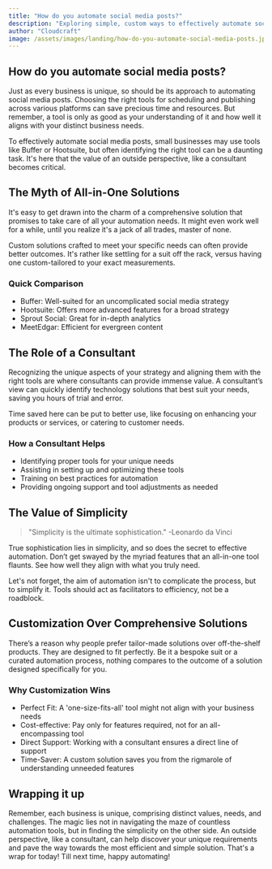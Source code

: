 ```yaml
---
title: "How do you automate social media posts?"
description: "Exploring simple, custom ways to effectively automate social media posts for small businesses. Busting the myth that automation is a one-fit-all solution."
author: "Cloudcraft"
image: /assets/images/landing/how-do-you-automate-social-media-posts.jpg
---
```


## How do you automate social media posts?

Just as every business is unique, so should be its approach to automating social media posts. Choosing the right tools for scheduling and publishing across various platforms can save precious time and resources. But remember, a tool is only as good as your understanding of it and how well it aligns with your distinct business needs. 

To effectively automate social media posts, small businesses may use tools like Buffer or Hootsuite, but often identifying the right tool can be a daunting task. It's here that the value of an outside perspective, like a consultant becomes critical. 

<ServicesBlurb />

## The Myth of All-in-One Solutions

It's easy to get drawn into the charm of a comprehensive solution that promises to take care of all your automation needs. It might even work well for a while, until you realize it's a jack of all trades, master of none. 

Custom solutions crafted to meet your specific needs can often provide better outcomes. It's rather like settling for a suit off the rack, versus having one custom-tailored to your exact measurements.

### Quick Comparison

 * Buffer: Well-suited for an uncomplicated social media strategy
 * Hootsuite: Offers more advanced features for a broad strategy
 * Sprout Social: Great for in-depth analytics
 * MeetEdgar: Efficient for evergreen content

## The Role of a Consultant 

Recognizing the unique aspects of your strategy and aligning them with the right tools are where consultants can provide immense value. A consultant’s view can quickly identify technology solutions that best suit your needs, saving you hours of trial and error. 

Time saved here can be put to better use, like focusing on enhancing your products or services, or catering to customer needs.

### How a Consultant Helps 

 * Identifying proper tools for your unique needs
 * Assisting in setting up and optimizing these tools
 * Training on best practices for automation
 * Providing ongoing support and tool adjustments as needed 

<GetStartedBlurb />

## The Value of Simplicity

<blockquote>
"Simplicity is the ultimate sophistication." -Leonardo da Vinci
</blockquote>

True sophistication lies in simplicity, and so does the secret to effective automation. Don’t get swayed by the myriad features that an all-in-one tool flaunts. See how well they align with what you truly need.

Let's not forget, the aim of automation isn't to complicate the process, but to simplify it. Tools should act as facilitators to efficiency, not be a roadblock. 

## Customization Over Comprehensive Solutions

There’s a reason why people prefer tailor-made solutions over off-the-shelf products. They are designed to fit perfectly. Be it a bespoke suit or a curated automation process, nothing compares to the outcome of a solution designed specifically for you. 

### Why Customization Wins 

 * Perfect Fit: A 'one-size-fits-all' tool might not align with your business needs
 * Cost-effective: Pay only for features required, not for an all-encompassing tool 
 * Direct Support: Working with a consultant ensures a direct line of support  
 * Time-Saver: A custom solution saves you from the rigmarole of understanding unneeded features  

## Wrapping it up

Remember, each business is unique, comprising distinct values, needs, and challenges. The magic lies not in navigating the maze of countless automation tools, but in finding the simplicity on the other side. An outside perspective, like a consultant, can help discover your unique requirements and pave the way towards the most efficient and simple solution. That's a wrap for today! Till next time, happy automating!